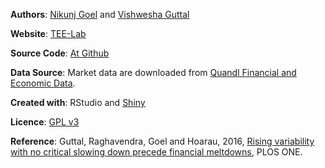 
**Authors**: [Nikunj Goel](http://eeb.yale.edu/people/graduate-students/nikunj-goel) and [Vishwesha Guttal](https://twitter.com/vishuguttal)

**Website**: [TEE-Lab](https://teelabiisc.wordpress.com/research/dynamics-of-financial-markets/)

**Source Code**: [At Github](https://github.com/nikunj410/ews_finance_app)

**Data Source**: Market data are downloaded from [Quandl Financial and Economic Data](https://www.quandl.com/collections/markets/global-stock-markets).

**Created with**: RStudio and [Shiny](http://shiny.rstudio.com/)

**Licence**: [GPL v3](http://www.gnu.org/copyleft/gpl.html)

**Reference**: Guttal, Raghavendra, Goel and Hoarau, 2016, [Rising variability with no critical slowing down precede financial meltdowns](http://dx.plos.org/10.1371/journal.pone.0144198), PLOS ONE.

